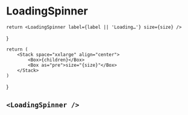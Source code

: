 
<Meta title="Design system/LoadingSpinner" component={LoadingSpinner} />

# LoadingSpinner

    return <LoadingSpinner label={label || 'Loading…'} size={size} />
}

    return (
        <Stack space="xxlarge" align="center">
            <Box>{children}</Box>
            <Box as="pre">size="{size}"</Box>
        </Stack>
    )
}

<Canvas withToolbar>
    <Story parameters={{ docs: { source: { type: 'dynamic' } } }} name="All sizes">
        <Box display="flex" flexDirection="row" justifyContent="spaceEvenly" alignItems="flexEnd">
            <Example size="small">
                <LoadingSpinner label="Loading…" size="small" />
            </Example>
            <Example size="medium">
                <LoadingSpinner label="Loading…" size="medium" />
            </Example>
            <Example size="large">
                <LoadingSpinner label="Loading…" size="large" />
            </Example>
        </Box>
    </Story>
</Canvas>

## `<LoadingSpinner />`

<Description of={LoadingSpinner} />
<ArgsTable of={LoadingSpinner} />
